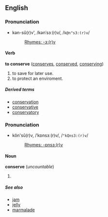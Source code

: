 ==English==
===Pronunciation===
*kən-sû(r)v', /kənˈsɜː(r)v/, /<tt>k@n"s3:(r)v</tt>/
*:[[Rhymes:English:-ɜː(r)v|Rhymes: -ɜː(r)v]]

====Verb====
'''to conserve'''  ([[conserves]], [[conserved]], [[conserving]])

#to save for later use.
#to protect an enviroment.

=====Derived terms=====
*[[conservation]]
*[[conservative]]
*[[conservatory]]

===Pronunciation===
*kŏn'sû(r)v, /ˈkɒnsɜː(r)v/, /<tt>"kQns3:(r)v</tt>/
*:[[Rhymes:English:-ɒnsɜː(r)v|Rhymes: -ɒnsɜː(r)v]]

====Noun====
'''conserve''' (''uncountable'')

# {{substub}}

=====See also=====
*[[jam]]
*[[jelly]]
*[[marmalade]]